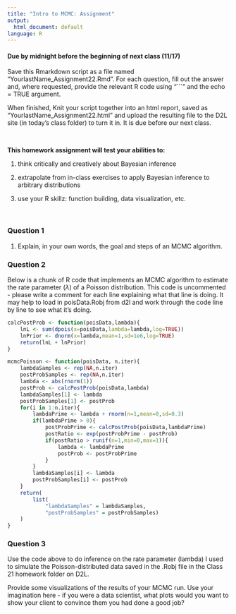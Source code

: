 ```yaml
---
title: "Intro to MCMC: Assignment"
output:
  html_document: default
language: R
---
```


<!-- To render the assignment in Rmarkdown, enter the command below in the R console -->
<!-- rmarkdown::render("Class_22_Assignment.Rmd") -->

#### Due by midnight before the beginning of next class (11/17)

Save this Rmarkdown script as a file named “YourlastName_Assignment22.Rmd”. 
For each question, fill out the answer and, where requested, 
provide the relevant R code using "```" and the echo = TRUE argument.

When finished, Knit your script together into an html report, 
saved as “YourlastName_Assignment22.html” and upload the 
resulting file to the D2L site (in today’s class folder) to turn it in. 
It is due before our next class.

\

**This homework assignment will test your abilities to:**

1. think critically and creatively about Bayesian inference

2. extrapolate from in-class exercises to apply Bayesian inference to arbitrary distributions

3. use your R skillz: function building, data visualization, etc.

\


### Question 1

1. Explain, in your own words, the goal and steps of an MCMC algorithm.


### Question 2

Below is a chunk of R code that implements an MCMC algorithm 
to estimate the rate parameter ($\lambda$) of a Poisson distribution. 
This code is uncommented - please write a comment for each line 
explaining what that line is doing. It may help to load in poisData.Robj from d2l and work through the code line by line to see what it's doing.

```r

calcPostProb <- function(poisData,lambda){
	lnL <- sum(dpois(x=poisData,lambda=lambda,log=TRUE))
	lnPrior <- dnorm(x=lambda,mean=1,sd=1e6,log=TRUE)
	return(lnL + lnPrior)
}

mcmcPoisson <- function(poisData, n.iter){
	lambdaSamples <- rep(NA,n.iter)
	postProbSamples <- rep(NA,n.iter)
	lambda <- abs(rnorm(1))
	postProb <- calcPostProb(poisData,lambda)
	lambdaSamples[1] <- lambda
	postProbSamples[1] <- postProb
	for(i in 1:n.iter){
		lambdaPrime <- lambda + rnorm(n=1,mean=0,sd=0.3)
		if(lambdaPrime > 0){
			postProbPrime <- calcPostProb(poisData,lambdaPrime)
			postRatio <- exp(postProbPrime - postProb)
			if(postRatio > runif(n=1,min=0,max=1)){
				lambda <- lambdaPrime
				postProb <- postProbPrime
			}
		}
		lambdaSamples[i] <- lambda
		postProbSamples[i] <- postProb
	}
	return(
		list(
			"lambdaSamples" = lambdaSamples,
			"postProbSamples" = postProbSamples)
	)
}
```


### Question 3

Use the code above to do inference on the rate parameter (lambda)
I used to simulate the Poisson-distributed data saved in the 
.Robj file in the Class 21 homework folder on D2L.

Provide some visualizations of the results of your MCMC run.
Use your imagination here - if you were a data scientist, 
what plots would you want to show your client to convince 
them you had done a good job?